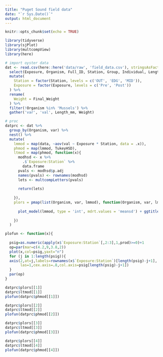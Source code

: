 ```yaml
---
title: "Puget Sound field data"
date: "`r Sys.Date()`"
output: html_document
---
```


```r
knitr::opts_chunk$set(echo = TRUE)

library(tidyverse)
library(sjPlot)
library(multcompView)
library(here)

# import oyster data
dat <- read.csv(here::here('data/raw', 'field_data.csv'), stringsAsFactors = F) %>% 
  select(Exposure, Organism, Full_ID, Station, Group, Individual, Length_mm, Final_Weight) %>% 
  mutate(
    Station = factor(Station, levels = c('OUT', 'EDG', 'MID')), 
    Exposure = factor(Exposure, levels = c('Pre', 'Post'))
  ) %>% 
  rename(
    Weight = Final_Weight
  ) %>% 
  filter(!Organism %in% 'Mussels') %>% 
  gather('var', 'val', Length_mm, Weight)

# proc
datprc <- dat %>%
  group_by(Organism, var) %>% 
  nest() %>% 
  mutate(
    lmmod = map(data, ~aov(val ~ Exposure * Station, data = .x)),
    phmod = map(lmmod, TukeyHSD),
    ltmod = map(phmod, function(x){
      modhsd <- x %>% 
        .$`Exposure:Station` %>% 
        data.frame
      pvals <- modhsd$p.adj
      names(pvals) <- rownames(modhsd)
      lets <- multcompLetters(pvals)
      
      return(lets)
      
    }),
    plors = pmap(list(Organism, var, lmmod), function(Organism, var, lmmod){
      
      plot_model(lmmod, type = 'int', mdrt.values = 'meansd') + ggtitle(paste(Organism, var, sep = ', '))
      
    })
  )

```


```r
plofun <- function(x){
  
  psig=as.numeric(apply(x$`Exposure:Station`[,2:3],1,prod)>=0)+1
  op=par(mar=c(4.2,9,3.8,2))
  plot(x,col=psig,yaxt="n")
  for (j in 1:length(psig)){
  axis(2,at=j,labels=rownames(x$`Exposure:Station`)[length(psig)-j+1],
       las=1,cex.axis=.8,col.axis=psig[length(psig)-j+1])
  }
  par(op)
}

datprc$plors[[1]]
datprc$ltmod[[1]]
plofun(datprc$phmod[[1]])

datprc$plors[[2]]
datprc$ltmod[[2]]
plofun(datprc$phmod[[2]])

datprc$plors[[3]]
datprc$ltmod[[3]]
plofun(datprc$phmod[[3]])

datprc$plors[[4]]
datprc$ltmod[[4]]
plofun(datprc$phmod[[4]])
```

```r

```

